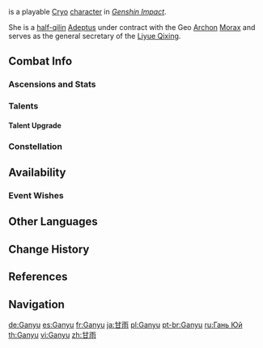 {{CharacterTabs}}
{{Character Infobox
|image            = <gallery>
Character Ganyu Card.png|Card
Character Ganyu Full Wish.png|Wish
Character Ganyu Game.png|In Game
</gallery>

<!--Playable Character Information-->
|type             = Playable
|rarity           = 5
|weapon           = Bow
|element          = Cryo

<!--Character Information-->
|name             = Ganyu
|realname         = <!-- Unrevealed -->
|constellation    = Sinae Unicornis
|birthday         = December 2nd
|region           = Liyue
|affiliation      = Yuehai Pavilion
|affiliation2     = Liyue Qixing Employees
|affiliation3     = Adepti
|dish             = Prosperous Peace
|obtain           = Character Event Wishes
|event_name       = Adrift in the Harbor
|releaseDate      = 2021-01-12

<!--Titles-->
|title            = Plenilune Gaze
|title2           = Secretary, Yuehai Pavilion

<!--Voice Actors-->
|voiceEN          = [[imdb:nm1545196|Jennifer Losi]]<ref name="EN & JA VA">Twitter: [https://twitter.com/GenshinImpact/status/1346698011204698113 EN & JA VA Announcement]</ref>
|voiceCN          = [https://zh.moegirl.org.cn/林簌 Lin Su ({{Lang|mini=1|zh=林簌}})]<ref name="Ganyu CN-VA">Weibo: [https://weibo.com/6593199887/JBU8kEMND Ganyu Character Demo]</ref>
|voiceJP          = {{w|Reina Ueda|Ueda Reina ({{Lang|mini=1|ja=上田麗奈}})}}<ref name="EN & JA VA" />
|voiceKR          = {{w|ko:김선혜 (성우)|Kim Sun-hye ({{Lang|mini=1|ko=김선혜}})}}<ref>Twitter: [https://twitter.com/genshinimpactkr/status/1346699461926428673 KR VA Announcement]</ref>
}}
{{Lang|'''Ganyu'''|zh=甘雨|zh_rm=Gānyǔ}} is a playable [[Cryo]] [[character]] in ''[[Genshin Impact]]''.

She is a [[Illuminated Beasts|half-qilin]] [[Adeptus]] under contract with the Geo [[Archon]] [[Morax]] and serves as the general secretary of the [[Liyue Qixing]].

==Combat Info==
===Ascensions and Stats===
{{Character Ascensions and Stats}}

===Talents===
{{Talent Table}}

====Talent Upgrade====
{{Talent Upgrade}}

===Constellation===
{{Constellation Table}}

==Availability==
===Event Wishes===
{{Featured}}

==Other Languages==
{{Other Languages|default_hidden = 1
|en      = Ganyu
|zhs     = 甘雨
|zhs_rm  = Gānyǔ
|zht     = 甘雨
|zht_rm  = Gānyǔ
|ja      = {{Rubi|甘|かん|雨|う}}
|ja_rm   = Kan'u
|ko      = {{tt|감우|甘雨}}
|ko_rm   = Gamu
|es      = Ganyu
|fr      = Ganyu
|ru      = Гань Юй
|th      = Ganyu
|vi      = Ganyu
|de      = Ganyu
|id      = Ganyu
|pt      = Ganyu
}}

==Change History==
{{Change History|1.2}}

==References==
{{Reflist}}

==Navigation==
{{Character Navbox}}

[[de:Ganyu]]
[[es:Ganyu]]
[[fr:Ganyu]]
[[ja:甘雨]]
[[pl:Ganyu]]
[[pt-br:Ganyu]]
[[ru:Гань Юй]]
[[th:Ganyu]]
[[vi:Ganyu]]
[[zh:甘雨]]